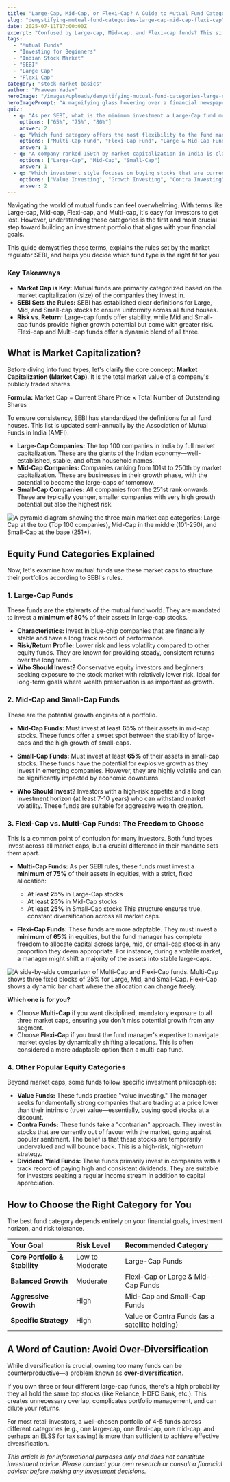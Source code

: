 ```yaml
---
title: "Large-Cap, Mid-Cap, or Flexi-Cap? A Guide to Mutual Fund Categories in India"
slug: "demystifying-mutual-fund-categories-large-cap-mid-cap-flexi-cap"
date: 2025-07-11T17:00:00Z
excerpt: "Confused by Large-cap, Mid-cap, and Flexi-cap funds? This simple guide breaks down SEBI's mutual fund categories to help you choose the right investment for your financial goals in India."
tags:
  - "Mutual Funds"
  - "Investing for Beginners"
  - "Indian Stock Market"
  - "SEBI"
  - "Large Cap"
  - "Flexi Cap"
category: "stock-market-basics"
author: "Praveen Yadav"
heroImage: "/images/uploads/demystifying-mutual-fund-categories-large-cap-mid-cap-flexi-cap/hero-image.jpg"
heroImagePrompt: "A magnifying glass hovering over a financial newspaper showing stock market charts, symbolizing the analysis of different mutual fund categories like large-cap, mid-cap, and flexi-cap."
quiz:
  - q: "As per SEBI, what is the minimum investment a Large-Cap fund must have in large-cap stocks?"
    options: ["65%", "75%", "80%"]
    answer: 2
  - q: "Which fund category offers the most flexibility to the fund manager to invest across market caps without any minimum allocation?"
    options: ["Multi-Cap Fund", "Flexi-Cap Fund", "Large & Mid-Cap Fund"]
    answer: 1
  - q: "A company ranked 150th by market capitalization in India is classified as a:"
    options: ["Large-Cap", "Mid-Cap", "Small-Cap"]
    answer: 1
  - q: "Which investment style focuses on buying stocks that are currently out of favour with the market, going against the prevailing sentiment?"
    options: ["Value Investing", "Growth Investing", "Contra Investing"]
    answer: 2
---
```


Navigating the world of mutual funds can feel overwhelming. With terms like Large-cap, Mid-cap, Flexi-cap, and Multi-cap, it's easy for investors to get lost. However, understanding these categories is the first and most crucial step toward building an investment portfolio that aligns with your financial goals.

This guide demystifies these terms, explains the rules set by the market regulator SEBI, and helps you decide which fund type is the right fit for you.

### Key Takeaways
*   **Market Cap is Key:** Mutual funds are primarily categorized based on the market capitalization (size) of the companies they invest in.
*   **SEBI Sets the Rules:** SEBI has established clear definitions for Large, Mid, and Small-cap stocks to ensure uniformity across all fund houses.
*   **Risk vs. Return:** Large-cap funds offer stability, while Mid and Small-cap funds provide higher growth potential but come with greater risk. Flexi-cap and Multi-cap funds offer a dynamic blend of all three.

## What is Market Capitalization?

Before diving into fund types, let's clarify the core concept: **Market Capitalization (Market Cap)**. It is the total market value of a company's publicly traded shares.

**Formula:** Market Cap = Current Share Price × Total Number of Outstanding Shares

To ensure consistency, SEBI has standardized the definitions for all fund houses. This list is updated semi-annually by the Association of Mutual Funds in India (AMFI).

*   **Large-Cap Companies:** The top 100 companies in India by full market capitalization. These are the giants of the Indian economy—well-established, stable, and often household names.
*   **Mid-Cap Companies:** Companies ranking from 101st to 250th by market capitalization. These are businesses in their growth phase, with the potential to become the large-caps of tomorrow.
*   **Small-Cap Companies:** All companies from the 251st rank onwards. These are typically younger, smaller companies with very high growth potential but also the highest risk.

![A pyramid diagram showing the three main market cap categories: Large-Cap at the top (Top 100 companies), Mid-Cap in the middle (101-250), and Small-Cap at the base (251+).](/images/uploads/demystifying-mutual-fund-categories-large-cap-mid-cap-flexi-cap/market-cap-pyramid.png)

## Equity Fund Categories Explained

Now, let's examine how mutual funds use these market caps to structure their portfolios according to SEBI's rules.

### 1. Large-Cap Funds

These funds are the stalwarts of the mutual fund world. They are mandated to invest a **minimum of 80%** of their assets in large-cap stocks.

*   **Characteristics:** Invest in blue-chip companies that are financially stable and have a long track record of performance.
*   **Risk/Return Profile:** Lower risk and less volatility compared to other equity funds. They are known for providing steady, consistent returns over the long term.
*   **Who Should Invest?** Conservative equity investors and beginners seeking exposure to the stock market with relatively lower risk. Ideal for long-term goals where wealth preservation is as important as growth.

### 2. Mid-Cap and Small-Cap Funds

These are the potential growth engines of a portfolio.

*   **Mid-Cap Funds:** Must invest at least **65%** of their assets in mid-cap stocks. These funds offer a sweet spot between the stability of large-caps and the high growth of small-caps.
*   **Small-Cap Funds:** Must invest at least **65%** of their assets in small-cap stocks. These funds have the potential for explosive growth as they invest in emerging companies. However, they are highly volatile and can be significantly impacted by economic downturns.

*   **Who Should Invest?** Investors with a high-risk appetite and a long investment horizon (at least 7-10 years) who can withstand market volatility. These funds are suitable for aggressive wealth creation.

### 3. Flexi-Cap vs. Multi-Cap Funds: The Freedom to Choose

This is a common point of confusion for many investors. Both fund types invest across all market caps, but a crucial difference in their mandate sets them apart.

*   **Multi-Cap Funds:** As per SEBI rules, these funds must invest a **minimum of 75%** of their assets in equities, with a strict, fixed allocation:
    *   At least **25%** in Large-Cap stocks
    *   At least **25%** in Mid-Cap stocks
    *   At least **25%** in Small-Cap stocks
    This structure ensures true, constant diversification across all market caps.

*   **Flexi-Cap Funds:** These funds are more adaptable. They must invest a **minimum of 65%** in equities, but the fund manager has complete freedom to allocate capital across large, mid, or small-cap stocks in any proportion they deem appropriate. For instance, during a volatile market, a manager might shift a majority of the assets into stable large-caps.

![A side-by-side comparison of Multi-Cap and Flexi-Cap funds. Multi-Cap shows three fixed blocks of 25% for Large, Mid, and Small-Cap. Flexi-Cap shows a dynamic bar chart where the allocation can change freely.](/images/uploads/demystifying-mutual-fund-categories-large-cap-mid-cap-flexi-cap/flexi-vs-multi-cap.png)

**Which one is for you?**
*   Choose **Multi-Cap** if you want disciplined, mandatory exposure to all three market caps, ensuring you don't miss potential growth from any segment.
*   Choose **Flexi-Cap** if you trust the fund manager's expertise to navigate market cycles by dynamically shifting allocations. This is often considered a more adaptable option than a multi-cap fund.

### 4. Other Popular Equity Categories

Beyond market caps, some funds follow specific investment philosophies:

*   **Value Funds:** These funds practice "value investing." The manager seeks fundamentally strong companies that are trading at a price lower than their intrinsic (true) value—essentially, buying good stocks at a discount.
*   **Contra Funds:** These funds take a "contrarian" approach. They invest in stocks that are currently out of favour with the market, going against popular sentiment. The belief is that these stocks are temporarily undervalued and will bounce back. This is a high-risk, high-return strategy.
*   **Dividend Yield Funds:** These funds primarily invest in companies with a track record of paying high and consistent dividends. They are suitable for investors seeking a regular income stream in addition to capital appreciation.

## How to Choose the Right Category for You

The best fund category depends entirely on your financial goals, investment horizon, and risk tolerance.

| **Your Goal** | **Risk Level** | **Recommended Category** |
| :--- | :--- | :--- |
| **Core Portfolio & Stability** | Low to Moderate | Large-Cap Funds |
| **Balanced Growth** | Moderate | Flexi-Cap or Large & Mid-Cap Funds |
| **Aggressive Growth** | High | Mid-Cap and Small-Cap Funds |
| **Specific Strategy** | High | Value or Contra Funds (as a satellite holding) |

## A Word of Caution: Avoid Over-Diversification

While diversification is crucial, owning too many funds can be counterproductive—a problem known as **over-diversification**.

If you own three or four different large-cap funds, there's a high probability they all hold the same top stocks (like Reliance, HDFC Bank, etc.). This creates unnecessary overlap, complicates portfolio management, and can dilute your returns.

For most retail investors, a well-chosen portfolio of 4-5 funds across different categories (e.g., one large-cap, one flexi-cap, one mid-cap, and perhaps an ELSS for tax saving) is more than sufficient to achieve effective diversification.

*This article is for informational purposes only and does not constitute investment advice. Please conduct your own research or consult a financial advisor before making any investment decisions.*